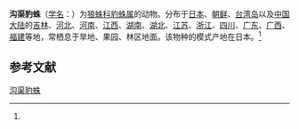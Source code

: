 {{Speciesbox
| name = 沟渠豹蛛
| status = 
| status_system = 
| image = 
| genus = Pardosa
| species = laura
| authority = (Karsch, 1879)<ref name='id13872'>{{cite web| url =http://www.bioinfo.cn/db05/BjdwSpecies.php?action=view&id=13872| title =沟渠豹蛛| work =《中国动物物种编目数据库》| publisher =中国科学院微生物研究所| author =中国科学院动物研究所| accessdate =2009-04-28| deadurl =yes| archiveurl =https://web.archive.org/web/20131203122335/http://www.bioinfo.cn/db05/BjdwSpecies.php?action=view| archivedate =2013-12-03}}</ref>
}}

'''沟渠豹蛛'''（[[学名|学名]]：{{lang|la|''Pardosa laura''}}）为[[狼蛛科|狼蛛科]][[豹蛛属|豹蛛属]]的动物。分布于[[日本|日本]]、[[朝鲜|朝鲜]]、[[台湾岛|台湾岛]]以及[[中国大陆|中国大陆]]的[[吉林|吉林]]、[[河北|河北]]、[[河南|河南]]、[[江西|江西]]、[[湖南|湖南]]、[[湖北|湖北]]、[[江苏|江苏]]、[[浙江|浙江]]、[[四川|四川]]、[[广东|广东]]、[[广西|广西]]、[[福建|福建]]等地，常栖息于旱地、果园、林区地面。该物种的模式产地在日本。<ref name='id13872'/>

== 参考文献 ==
{{reflist}}

{{Wikispecies|Pardosa laura}}
{{Taxonbar|from=Q2258675}}

[[Category:豹蛛属|沟渠豹蛛]]


{{蜘蛛小作品}}